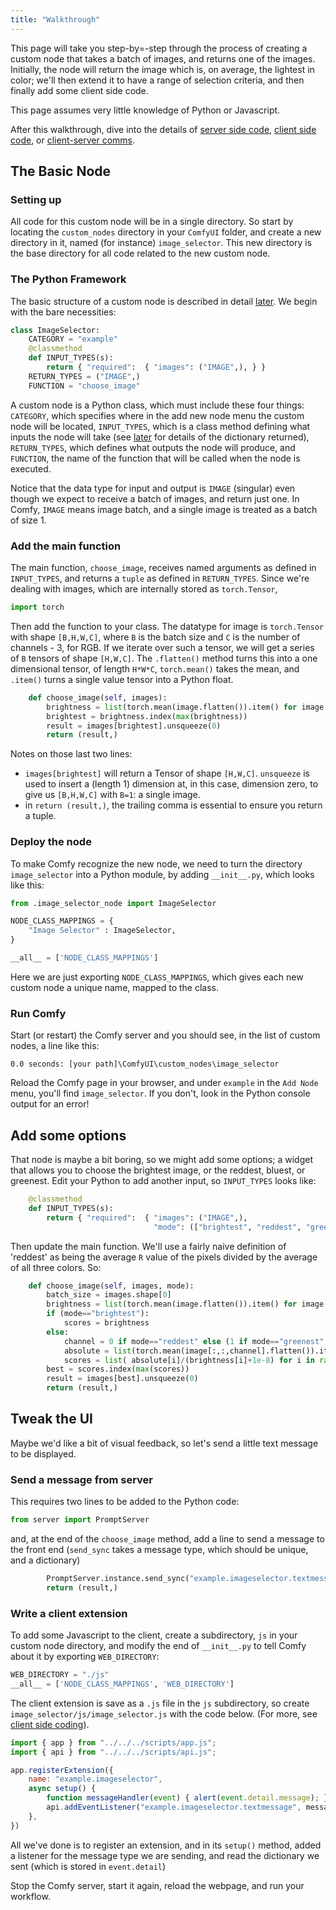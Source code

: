 ```yaml
---
title: "Walkthrough"
---
```


This page will take you step-by=-step through the process of creating a custom node 
that takes a batch of images, and returns one of the images. Initially, the node
will return the image which is, on average, the lightest in color; we'll then extend
it to have a range of selection criteria, and then finally add some client side code.

This page assumes very little knowledge of Python or Javascript.

After this walkthrough, dive into the details of [server side code](./custom_node_server_overview), 
[client side code](./custom_node_server_overview), or [client-server comms](./comms_overview).

## The Basic Node

### Setting up 

All code for this custom node will be in a single directory. So start by locating the 
`custom_nodes` directory in your `ComfyUI` folder, and create a new directory in it,
named (for instance) `image_selector`. This new directory is the base directory for all 
code related to the new custom node.

### The Python Framework

The basic structure of a custom node is described in detail [later](./custom_node_server_overview).
We begin with the bare necessities:

```Python
class ImageSelector:
    CATEGORY = "example"
    @classmethod    
    def INPUT_TYPES(s):
        return { "required":  { "images": ("IMAGE",), } }
    RETURN_TYPES = ("IMAGE",)
    FUNCTION = "choose_image"
```

A custom node is a Python class, which must include these four things: `CATEGORY`, 
which specifies where in the add new node menu the custom node will be located, 
`INPUT_TYPES`, which is a class method defining what inputs the node will take
(see [later](./custom_node_server_overview#input-types) for details of the dictionary returned),
`RETURN_TYPES`, which defines what outputs the node will produce, and `FUNCTION`, the name
of the function that will be called when the node is executed.

<Tip>Notice that the data type for input and output is `IMAGE` (singular) even though 
we expect to receive a batch of images, and return just one. In Comfy, `IMAGE` means
image batch, and a single image is treated as a batch of size 1.</Tip>

### Add the main function

The main function, `choose_image`, receives named arguments as defined in `INPUT_TYPES`, and
returns a `tuple` as defined in `RETURN_TYPES`. Since we're dealing with images, which are internally
stored as `torch.Tensor`, 

```Python
import torch
```

Then add the function to your class. The datatype for image is `torch.Tensor` with shape `[B,H,W,C]`,
where `B` is the batch size and `C` is the number of channels - 3, for RGB. If we iterate over such
a tensor, we will get a series of `B` tensors of shape `[H,W,C]`. The `.flatten()` method turns 
this into a one dimensional tensor, of length `H*W*C`, `torch.mean()` takes the mean, and `.item()`
turns a single value tensor into a Python float. 

```Python
    def choose_image(self, images):
        brightness = list(torch.mean(image.flatten()).item() for image in images)
        brightest = brightness.index(max(brightness))
        result = images[brightest].unsqueeze(0)
        return (result,)
```

Notes on those last two lines: 

- `images[brightest]` will return a Tensor of shape `[H,W,C]`. `unsqueeze` is used to insert a (length 1) dimension at, in this case, dimension zero, to give 
us `[B,H,W,C]` with `B=1`: a single image.
- in `return (result,)`, the trailing comma is essential to ensure you return a tuple.

### Deploy the node

To make Comfy recognize the new node, we need to turn the directory `image_selector` into a Python module,
by adding `__init__.py`, which looks like this:

```Python
from .image_selector_node import ImageSelector

NODE_CLASS_MAPPINGS = {
    "Image Selector" : ImageSelector,
}

__all__ = ['NODE_CLASS_MAPPINGS']
```

Here we are just exporting `NODE_CLASS_MAPPINGS`, 
which gives each new custom node a unique name, mapped to the class.

### Run Comfy

Start (or restart) the Comfy server and you should see, in the list of custom nodes, a line like this:

```
0.0 seconds: [your path]\ComfyUI\custom_nodes\image_selector

```

Reload the Comfy page in your browser, and under `example` in the `Add Node` menu, you'll find `image_selector`.
If you don't, look in the Python console output for an error!

## Add some options

That node is maybe a bit boring, so we might add some options; a widget that allows you to 
choose the brightest image, or the reddest, bluest, or greenest. Edit your Python to add another input,
so `INPUT_TYPES` looks like:

```Python
    @classmethod    
    def INPUT_TYPES(s):
        return { "required":  { "images": ("IMAGE",), 
                                "mode": (["brightest", "reddest", "greenest", "bluest"],)} }
```

Then update the main function. We'll use a fairly naive definition of 'reddest' as being the average
`R` value of the pixels divided by the average of all three colors. So:

```Python
    def choose_image(self, images, mode):
        batch_size = images.shape[0]
        brightness = list(torch.mean(image.flatten()).item() for image in images)
        if (mode=="brightest"):
            scores = brightness
        else:
            channel = 0 if mode=="reddest" else (1 if mode=="greenest" else 2)
            absolute = list(torch.mean(image[:,:,channel].flatten()).item() for image in images)
            scores = list( absolute[i]/(brightness[i]+1e-8) for i in range(batch_size) )
        best = scores.index(max(scores))
        result = images[best].unsqueeze(0)
        return (result,)
```

## Tweak the UI

Maybe we'd like a bit of visual feedback, so let's send a little text message to be displayed.

### Send a message from server

This requires two lines to be added to the Python code:

```Python
from server import PromptServer
```

and, at the end of the `choose_image` method, add a line to send a message to the front end (`send_sync` takes a message
type, which should be unique, and a dictionary)

```Python
        PromptServer.instance.send_sync("example.imageselector.textmessage", {"message":f"Picked image {best+1}"})
        return (result,)
```

### Write a client extension

To add some Javascript to the client, create a subdirectory, `js` in your custom node directory, and modify the end of `__init__.py` 
to tell Comfy about it by exporting `WEB_DIRECTORY`:

```Python
WEB_DIRECTORY = "./js"
__all__ = ['NODE_CLASS_MAPPINGS', 'WEB_DIRECTORY']
```

The client extension is save as a `.js` file in the `js` subdirectory, so create `image_selector/js/image_selector.js` with the 
code below. (For more, see [client side coding](./javascript_overview)).

```Javascript
import { app } from "../../../scripts/app.js";
import { api } from "../../../scripts/api.js";

app.registerExtension({
	name: "example.imageselector",
    async setup() {
        function messageHandler(event) { alert(event.detail.message); }
        api.addEventListener("example.imageselector.textmessage", messageHandler);
    },
})
```

All we've done is to register an extension, and in its `setup()` method, added a listener for the message type we are sending,
and read the dictionary we sent (which is stored in `event.detail`)

Stop the Comfy server, start it again, reload the webpage, and run your workflow.


